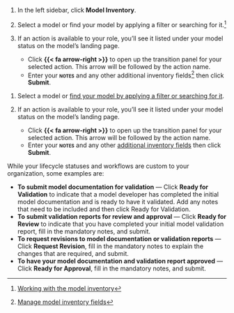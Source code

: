 :::: {.content-visible unless-format="revealjs"}
1. In the left sidebar, click **Model Inventory**.

1. Select a model or find your model by applying a filter or searching for it.^[[Working with the model inventory](/guide/model-inventory/working-with-model-inventory.qmd#search-filter-and-sort-models)]

1. If an action is available to your role, you'll see it listed under your model status on the model's landing page.

    - Click **{{< fa arrow-right >}}** to open up the transition panel for your selected action. This arrow will be followed by the action name.
    - Enter your **[notes]{.smallcaps}** and any other additional inventory fields^[[Manage model inventory fields](/guide/model-inventory/manage-model-inventory-fields.qmd)] then click **Submit**. 

::::

:::: {.content-hidden unless-format="revealjs"}
1. Select a model or [find your model by applying a filter or searching for it](/guide/model-inventory/working-with-model-inventory.qmd#search-filter-and-sort-models){target="_blank"}.

1. If an action is available to your role, you'll see it listed under your model status on the model's landing page.

    - Click **{{< fa arrow-right >}}** to open up the transition panel for your selected action. This arrow will be followed by the action name.
    - Enter your **[notes]{.smallcaps}** and any other [additional inventory fields](/guide/model-inventory/manage-model-inventory-fields.qmd){target="_blank"} then click **Submit**. 

While your lifecycle statuses and workflows are custom to your organization, some examples are:

- **To submit model documentation for validation** — Click **Ready for Validation** to indicate that a model developer has completed the initial model documentation and is ready to have it validated. Add any notes that need to be included and then click Ready for Validation.
- **To submit validation reports for review and approval** — Click **Ready for Review** to indicate that you have completed your initial model validation report, fill in the mandatory notes, and submit.
- **To request revisions to model documentation or validation reports** — Click **Request Revision**, fill in the mandatory notes to explain the changes that are required, and submit.
- **To have your model documentation and validation report approved** — Click **Ready for Approval**, fill in the mandatory notes, and submit.

::::



